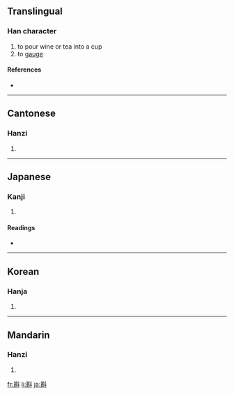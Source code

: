 ==Translingual==

===Han character===
{{Han char|rn=68|rad=斗|as=09|sn=13|four=4470<sub>0</sub>|canj=廿女卜十 (TVYJ)}}

# to pour wine or tea into a cup
# to [[gauge]]

====References====
* {{Han ref|kx=0478.190|dkj=13517|dj=0837.070|hdz=32255.020|uh=659F|ud=26015|bh=B772|bd=46962}}

----

==Cantonese==

===Hanzi===
{{yue-hanzi|jyut=|y=jam1}}

# {{defn|Cantonese}}

----

==Japanese==

===Kanji===
{{ja-kanji|grade=|rs=斗09}}

# {{defn|Japanese}}

====Readings====
* {{ja-readings|on=[[しん]] (shin)|kun=[[くむ]] (kumu), [[くみかわす]] (kumikawasu)}}

----

==Korean==

===Hanja===
{{ko-hanja|hangeul=짐|eumhun=|rv=jim|mr=chim|y=cim}}

# {{defn|Korean}}

----

==Mandarin==

===Hanzi===
{{cmn-hanzi|pin=[[zhēn]] ([[zhen1]])|wg=chen<sup>1</sup>}}

# {{defn|Mandarin}}

[[fr:斟]]
[[li:斟]]
[[ja:斟]]